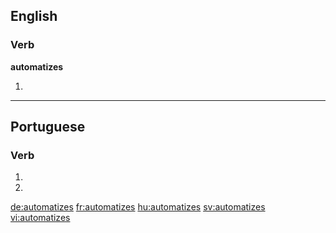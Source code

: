==English==

===Verb===
'''automatizes'''

# {{en-third-person singular of|automatize}}

----

==Portuguese==

===Verb===
{{pt-verb-form|automatizar}}

# {{pt-verb form of|automatizar|ar|imperative|negative|singular|second}}
# {{pt-verb form of|automatizar|ar|subjunctive|present|singular|second}}

[[de:automatizes]]
[[fr:automatizes]]
[[hu:automatizes]]
[[sv:automatizes]]
[[vi:automatizes]]